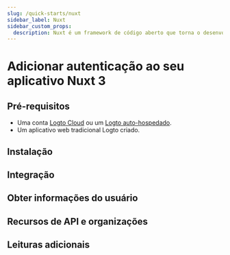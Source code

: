 ```yaml
---
slug: /quick-starts/nuxt
sidebar_label: Nuxt
sidebar_custom_props:
  description: Nuxt é um framework de código aberto que torna o desenvolvimento web intuitivo e poderoso.
---
```




# Adicionar autenticação ao seu aplicativo Nuxt 3

<GuideTip />

## Pré-requisitos

- Uma conta [Logto Cloud](https://cloud.logto.io) ou um [Logto auto-hospedado](/introduction/set-up-logto-oss).
- Um aplicativo web tradicional Logto criado.

## Instalação

<Installation />

## Integração

<Integration />

## Obter informações do usuário

<GetUserInformation />

## Recursos de API e organizações

<ApiResources />

## Leituras adicionais

<FurtherReadings />
